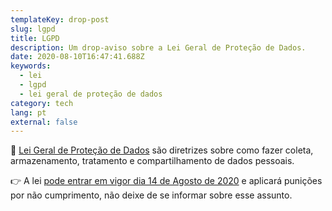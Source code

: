 ```yaml
---
templateKey: drop-post
slug: lgpd
title: LGPD
description: Um drop-aviso sobre a Lei Geral de Proteção de Dados.
date: 2020-08-10T16:47:41.688Z
keywords:
  - lei
  - lgpd
  - lei geral de proteção de dados
category: tech
lang: pt
external: false
---
```


<Drop>

🔅 [Lei Geral de Proteção de Dados](https://pt.wikipedia.org/wiki/Lei_Geral_de_Prote%C3%A7%C3%A3o_de_Dados_Pessoais) são diretrizes sobre como fazer coleta, armazenamento, tratamento e compartilhamento de dados pessoais.

👉 A lei [pode entrar em vigor dia 14 de Agosto de 2020](http://www.abranet.org.br/Noticias/Congresso-Nacional-se-mobiliza-para-dar-vigencia-a-LGPD-no-dia-14-de-agosto-3014.html?UserActiveTemplate=site#.Xy9zgRNKjUI) e aplicará punições por não cumprimento, não deixe de se informar sobre esse assunto.

</Drop>